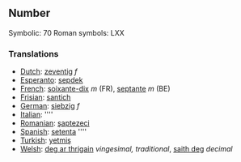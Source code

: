 ==Number==

Symbolic: 70
Roman symbols: LXX

===Translations===

*[[Dutch]]: [[zeventig]] ''f''
*[[Esperanto]]: [[sepdek]]
*[[French]]: [[soixante-dix]] ''m'' (FR), [[septante]] ''m'' (BE)
*[[Frisian]]: [[santich]]
*[[German]]: [[siebzig]] ''f''
*[[Italian]]: [[]] ''''
*[[Romanian]]: [[şaptezeci]]
*[[Spanish]]: [[setenta]] ''''
*[[Turkish]]: [[yetmiş]]
*[[Welsh]]: [[deg ar thrigain]] ''vingesimal, traditional'', [[saith deg]] ''decimal''